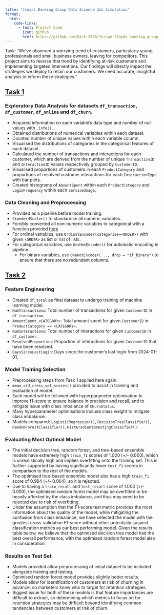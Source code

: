 ```yaml
---
title: "Lloyds Banking Group Data Science Job Simulation"
format:
  html:
    code-links:
      - text: Project Code
        icon: github
        href: https://github.com/Nick-2003/forage-lloyds_banking_group-data_science
---
```


Task: "We've observed a worrying trend of customers, particularly young professionals and small business owners, leaving for competitors. This project aims to reverse that trend by identifying at-risk customers and implementing targeted interventions. Our findings will directly impact the strategies we deploy to retain our customers. We need accurate, insightful analysis to inform these strategies."

## [Task 1](https://github.com/Nick-2003/forage-lloyds_banking_group-data_science/blob/master/Lloyds_Banking_Group_Data_Science_Task1.ipynb)

### Exploratory Data Analysis for datasets `df_transaction`, `df_customer`, `df_online` and `df_churn`.
- Acquired information on each variable's data type and number of null values with `.info()`.
- Obtained distributions of numerical variables within each dataset.
- Counted number of unique values within each variable column.
- Visualised the distributions of categories in the categorical features of each dataset.
- Calculated the number of transactions and interactions for each customer, which are derived from the number of unique `TransactionID` and `InteractionID` values respectively grouped by `CustomerID`.
- Visualised proportions of customers in each `ProductCategory` and proportions of resolved customer interactions for each `InteractionType` with bar plots.
- Created histograms of `AmountSpent` within each `ProductCategory` and `LoginFrequency` within each `ServiceUsage`.

### Data Cleaning and Preprocessing
- Provided as a pipeline before model training.
- `StandardScaler()` to standardise all numeric variables.
- Forcibly converted all non-numeric variables to categorical with a function provided [here](https://stackoverflow.com/questions/59476179/is-it-possible-to-change-pandas-column-data-type-within-a-sklearn-pipeline)
- For ordinal variables, use `OrdinalEncoder(categories=<ORDER>)` with given `<ORDER>` as list or list of lists.
- For categorical variables, use `OneHotEncoder()` for automatic encoding in pipeline.
  - For binary variables, use `OneHotEncoder(..., drop = "if_binary")` to ensure that there are no redundant columns.

## [Task 2](https://github.com/Nick-2003/forage-lloyds_banking_group-data_science/blob/master/Lloyds_Banking_Group_Data_Science_Task2.ipynb)

### Feature Engineering
- Created `df_total` as final dataset to undergo training of machine learning model.
- `NumTransactions`: Total number of transactions for given `CustomerID` in `df_transaction`.
- `AmountSpent_<CATEGORY>`: Total amount spent for given `CustomerID` in `ProductCategory == <CATEGORY>`.
- `NumInteractions`: Total number of interactions for given `CustomerID` in `df_customer`.
- `ResolvedProportion`: Proportion of interactions for given `CustomerID` that have been resolved.
- `DaysSinceLastLogin`: Days since the customer's last login from 2024-01-01.

### Model Training Selection
- Preprocessing steps from Task 1 applied here again.
- `mean_std_cross_val_scores()` provided to assist in training and evaluation of model.
- Each model will be followed with hyperparameter optimisation to improve f1-score to ensure balance in precision and recall, and to mitigate issue with class imbalance of `ChurnStatus`.
- Many hyperparameter optimisations include class weight to mitigate class imbalance.
- Models compared: `LogisticRegression()`, `DecisionTreeClassifier()`, `RandomForestClassifier()`, `HistGradientBoostingClassifier()`.

### Evaluating Most Optimal Model
- The initial decision tree, random forest, and tree-based ensemble models have extremely high `train_f1` scores of 1.000 (+/- 0.000), which is unrealistically high and implies overfitting onto the training set. This is further supported by having significantly lower `test_f1` scores in comparison to the rest of the models.
- The optimised tree-based ensemble model also has a high `train_f1` score of 0.994 (+/- 0.004), so it is rejected.
- Due to having a `train_recall` and `test_recall` score of 1.000 (+/- 0.000), the optimised random forest model may be overfitted or be heavily affected by the class imbalance, and thus may need to be rejected due to risk of overfitting.
- Under the assumption that the F1-score test metric provides the most information about the quality of the model, while mitigating the confusion from class imbalance, we have selected the model with the greatest cross-validation F1-score without other potentially suspect classification metrics as our best performing model. Given the results table below, we believe that the optimised decision tree model had the best overall performance, with the optimised random forest model also in consideration. 

### Results on Test Set
- Models provided allow preprocessing of initial dataset to be included alongside training and testing.
- Optimised random forest model provides slightly better results.
- Models allow for identification of customers at risk of churning in advance, so marketers know who to target for retention strategies.
- Biggest issue for both of these models is that feature importances are difficult to extract, so determining which metrics to focus on for retention strategies may be difficult beyond identifying common tendencies between customers at risk of churn.